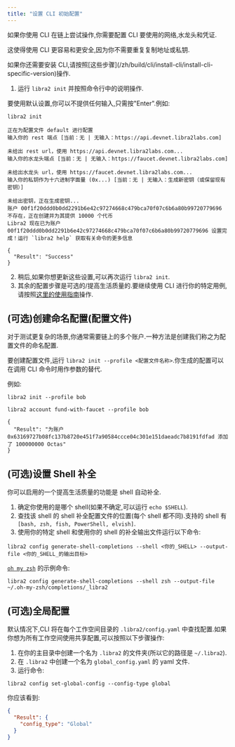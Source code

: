 ```yaml
---
title: "设置 CLI 初始配置"
---
```



如果你使用 CLI 在链上尝试操作,你需要配置 CLI 要使用的网络,水龙头和凭证.

这使得使用 CLI 更容易和更安全,因为你不需要重复复制地址或私钥.

<Aside type="caution">
  如果你还需要安装 CLI,请按照[这些步骤](/zh/build/cli/install-cli/install-cli-specific-version)操作.
</Aside>

1. 运行 `libra2 init` 并按照命令行中的说明操作.

<Aside type="note" emoji="ℹ️">
  要使用默认设置,你可以不提供任何输入,只需按"Enter".例如:
</Aside>

```shellscript filename="Terminal"
libra2 init
```

```shellscript filename="输出"
正在为配置文件 default 进行配置
输入你的 rest 端点 [当前：无 | 无输入：https://api.devnet.libra2labs.com]

未给出 rest url，使用 https://api.devnet.libra2labs.com...
输入你的水龙头端点 [当前：无 | 无输入：https://faucet.devnet.libra2labs.com]

未给出水龙头 url，使用 https://faucet.devnet.libra2labs.com...
输入你的私钥作为十六进制字面量 (0x...) [当前：无 | 无输入：生成新密钥（或保留现有密钥）]

未给出密钥，正在生成密钥...
账户 00f1f20ddd0b0dd2291b6e42c97274668c479bca70f07c6b6a80b99720779696 不存在，正在创建并为其提供 10000 个代币
Libra2 现在已为账户 00f1f20ddd0b0dd2291b6e42c97274668c479bca70f07c6b6a80b99720779696 设置完成！运行 `libra2 help` 获取有关命令的更多信息

{
  "Result": "Success"
}
```

2. 稍后,如果你想更新这些设置,可以再次运行 `libra2 init`.
3. 其余的配置步骤是可选的/提高生活质量的.要继续使用 CLI 进行你的特定用例,请按照[这里的使用指南](/zh/build/cli#%EF%B8%8F-using-the-libra2-cli)操作.

## (可选)创建命名配置(配置文件)

对于测试更复杂的场景,你通常需要链上的多个账户.一种方法是创建我们称之为配置文件的命名配置.

要创建配置文件,运行 `libra2 init --profile <配置文件名称>`.你生成的配置可以在调用 CLI 命令时用作参数的替代.

例如:

```shellscript filename="Terminal"
libra2 init --profile bob
```

```shellscript filename="Terminal"
libra2 account fund-with-faucet --profile bob
```

```shellscript filename="输出"
{
  "Result": "为账户 0x63169727b08fc137b8720e451f7a90584ccce04c301e151daeadc7b8191fdfad 添加了 100000000 Octas"
}
```

## (可选)设置 Shell 补全

你可以启用的一个提高生活质量的功能是 shell 自动补全.

1. 确定你使用的是哪个 shell(如果不确定,可以运行 `echo $SHELL`).
2. 查找该 shell 的 shell 补全配置文件的位置(每个 shell 都不同).支持的 shell 有 `[bash, zsh, fish, PowerShell, elvish]`.
3. 使用你的特定 shell 和使用你的 shell 的补全输出文件运行以下命令:

```shellscript filename="Terminal"
libra2 config generate-shell-completions --shell <你的_SHELL> --output-file <你的_SHELL_的输出目标>
```

[`oh my zsh`](https://ohmyz.sh/) 的示例命令:

```shellscript filename="Terminal"
libra2 config generate-shell-completions --shell zsh --output-file ~/.oh-my-zsh/completions/_libra2
```

## (可选)全局配置

默认情况下,CLI 将在每个工作空间目录的 `.libra2/config.yaml` 中查找配置.如果你想为所有工作空间使用共享配置,可以按照以下步骤操作:

1. 在你的主目录中创建一个名为 `.libra2` 的文件夹(所以它的路径是 `~/.libra2`).
2. 在 `.libra2` 中创建一个名为 `global_config.yaml` 的 yaml 文件.
3. 运行命令:

```shellscript filename="Terminal"
libra2 config set-global-config --config-type global
```

你应该看到:

```json
{
  "Result": {
    "config_type": "Global"
  }
}
```
